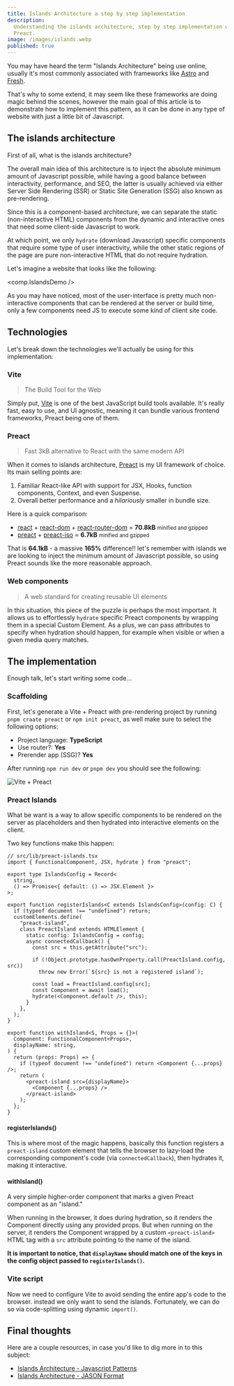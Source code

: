 ```yaml
---
title: Islands Architecture a step by step implementation
description:
  Understanding the islands architecture, step by step implementation with
  Preact.
image: /images/islands.webp
published: true
---
```


You may have heard the term "Islands Architecture" being use online, usually
it's most commonly associated with frameworks like [Astro](https://astro.build/)
and [Fresh](https://fresh.deno.dev/).

That's why to some extend, it may seem like these frameworks are doing magic
behind the scenes, however the main goal of this article is to demonstrate how
to implement this pattern, as it can be done in any type of website with just a
little bit of Javascript.

## The islands architecture

First of all, what is the islands architecture?

The overall main idea of this architecture is to inject the absolute minimum
amount of Javascript possible, while having a good balance between
interactivity, performance, and SEO, the latter is usually achieved via either
Server Side Rendering (SSR) or Static Site Generation (SSG) also known as
pre-rendering.

Since this is a component-based architecture, we can separate the static
(non-interactive HTML) components from the dynamic and interactive ones that
need some client-side Javascript to work.

At which point, we only `hydrate` (download Javascript) specific components that
require some type of user interactivity, while the other static regions of the
page are pure non-interactive HTML that do not require hydration.

Let's imagine a website that looks like the following:

<comp.IslandsDemo />

As you may have noticed, most of the user-interface is pretty much
non-interactive components that can be rendered at the server or build time,
only a few components need JS to execute some kind of client site code.

## Technologies

Let's break down the technologies we'll actually be using for this
implementation:

### Vite

> The Build Tool for the Web

Simply put, [Vite](https://vite.dev/) is one of the best JavaScript build tools
available. It's really fast, easy to use, and UI agnostic, meaning it can bundle
various frontend frameworks, Preact being one of them.

### Preact

> Fast 3kB alternative to React with the same modern API

When it comes to islands architecture, [Preact](https://preactjs.com/) is my UI
framework of choice. Its main selling points are:

1. Familiar React-like API with support for JSX, Hooks, function components,
   Context, and even Suspense.
2. Overall better performance and a _hilariously_ smaller in bundle size.

Here is a quick comparison:

- [react](https://bundlephobia.com/package/react@18.3.1) +
  [react-dom](https://bundlephobia.com/package/react-dom@18.3.1) +
  [react-router-dom](https://bundlephobia.com/package/react-router-dom@6.28.0) =
  **70.8kB** <small>minified and gzipped</small>
- [preact](https://bundlephobia.com/package/preact@10.24.3) +
  [preact-iso](https://bundlephobia.com/package/preact-iso@2.8.1) = **6.7kB**
  <small>minified and gzipped</small>

That is **64.1kB** - a massive **165%** difference!! let's remember with islands
we are looking to inject the minimum amount of Javascript possible, so using
Preact sounds like the more reasonable approach.

### Web components

> A web standard for creating reusable UI elements

In this situation, this piece of the puzzle is perhaps the most important. It
allows us to effortlessly `hydrate` specific Preact components by wrapping them
in a special Custom Element. As a plus, we can pass attributes to specify when
hydration should happen, for example when visible or when a given media query
matches.

## The implementation

Enough talk, let's start writing some code...

### Scaffolding

First, let's generate a Vite + Preact with pre-rendering project by running
`pnpm craate preact` or `npm init preact`, as well make sure to select the
following options:

- Project language: **TypeScript**
- Use router?: **Yes**
- Prerender app (SSG)? **Yes**

After running `npm run dev` or `pnpm dev` you should see the following:

![Vite + Preact](/images/vite-preact.png)

### Preact Islands

What be want is a way to allow specific components to be rendered on the server
as placeholders and then hydrated into interactive elements on the client.

Two key functions make this happen:

```tsx
// src/lib/preact-islands.tsx
import { FunctionalComponent, JSX, hydrate } from "preact";

export type IslandsConfig = Record<
  string,
  () => Promise<{ default: () => JSX.Element }>
>;

export function registerIslands<C extends IslandsConfig>(config: C) {
  if (typeof document !== "undefined") return;
  customElements.define(
    "preact-island",
    class PreactIsland extends HTMLElement {
      static config: IslandsConfig = config;
      async connectedCallback() {
        const src = this.getAttribute("src");

        if (!Object.prototype.hasOwnProperty.call(PreactIsland.config, src))
          throw new Error(`${src} is not a registered island`);

        const load = PreactIsland.config[src];
        const Component = await load();
        hydrate(<Component.default />, this);
      }
    },
  );
}

export function withIsland<S, Props = {}>(
  Component: FunctionalComponent<Props>,
  displayName: string,
) {
  return (props: Props) => {
    if (typeof document !== "undefined") return <Component {...props} />;
    return (
      <preact-island src={displayName}>
        <Component {...props} />
      </preact-island>
    );
  };
}
```

#### registerIslands()

This is where most of the magic happens, basically this function registers a
`preact-island` custom element that tells the browser to lazy-load the
corresponding component's code (via `connectedCallback`), then hydrates it,
making it interactive.

#### withIsland()

A very simple higher-order component that marks a given Preact component as an
"island."

When running in the browser, it does during hydration, so it renders the
Component directly using any provided props. But when running on the server, it
renders the Component wrapped by a custom `<preact-island>` HTML tag with a
`src` attribute pointing to the name of the island.

**It is important to notice, that `displayName` should match one of the keys in
the config object passed to `registerIslands()`.**

### Vite script

Now we need to configure Vite to avoid sending the entire app's code to the
browser. instead we only want to send the islands. Fortunately, we can do so via
code-splitting using dynamic `import()`.

## Final thoughts

Here are a couple resources, in case you'd like to dig more in to this subject:

- [Islands Architecture - Javascript Patterns](https://www.patterns.dev/vanilla/islands-architecture/)
- [Islands Architecture - JASON Format](https://jasonformat.com/islands-architecture/)
